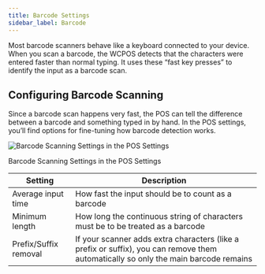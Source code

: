 ```yaml
---
title: Barcode Settings
sidebar_label: Barcode
---
```



Most barcode scanners behave like a keyboard connected to your device. 
When you scan a barcode, the WCPOS detects that the characters were entered faster than normal typing. 
It uses these “fast key presses” to identify the input as a barcode scan.

## Configuring Barcode Scanning

Since a barcode scan happens very fast, the POS can tell the difference between a barcode and something typed in by hand. 
In the POS settings, you’ll find options for fine-tuning how barcode detection works. 

<div class="image-container">
  <Image
    alt="Barcode Scanning Settings in the POS Settings"
    img="/img/barcode-scanning-settings.png"
    style={{maxHeight: 500}}
  />
  <p class="image-caption">Barcode Scanning Settings in the POS Settings</p>
</div>

| Setting | Description |
|---------|-------------|
| Average input time | How fast the input should be to count as a barcode |
| Minimum length | How long the continuous string of characters must be to be treated as a barcode |
| Prefix/Suffix removal | If your scanner adds extra characters (like a prefix or suffix), you can remove them automatically so only the main barcode remains |
